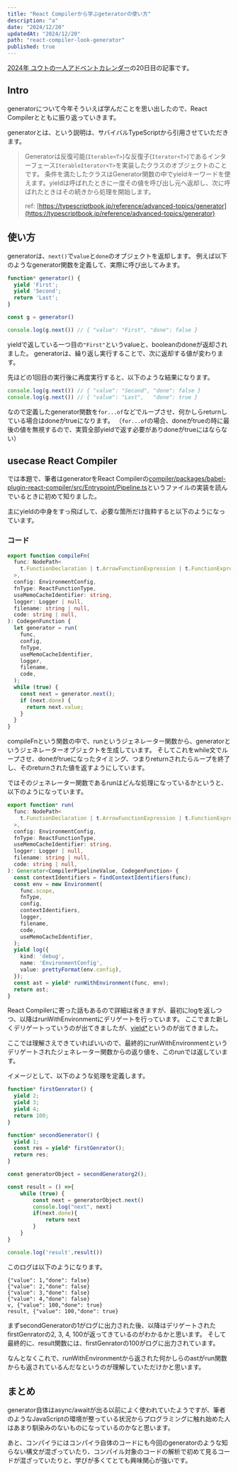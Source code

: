 ```yaml
---
title: "React Compilerから学ぶgeteratorの使い方"
description: "a"
date: "2024/12/20"
updatedAt: "2024/12/20"
path: "react-compiler-look-generator"
published: true
---
```


[2024年 ユウトの一人アドベントカレンダー](https://adventar.org/calendars/9980)の20日目の記事です。

## Intro

generatorについて今年そういえば学んだことを思い出したので、React Compilerとともに振り返っていきます。

generatorとは、という説明は、サバイバルTypeScriptから引用させていただきます。

> Generatorは反復可能(`Iterable<T>`)な反復子(`Iterator<T>`)であるインターフェース`IterableIterator<T>`を実装したクラスのオブジェクトのことです。
条件を満たしたクラスはGenerator関数の中でyieldキーワードを使えます。yieldは呼ばれたときに一度その値を呼び出し元へ返却し、次に呼ばれたときはその続きから処理を開始します。
> 
> ref: [https://typescriptbook.jp/reference/advanced-topics/generator](https://typescriptbook.jp/reference/advanced-topics/generator)

## 使い方

generatorは、`next()`で`value`と`done`のオブジェクトを返却します。
例えば以下のようなgenerator関数を定義して、実際に呼び出してみます。

```js
function* generator() {
  yield 'First';
  yield 'Second';
  return 'Last';
}

const g = generator()

console.log(g.next()) // { "value": "First", "done": false }
```

yieldで返している一つ目の`"First"`というvalueと、booleanのdoneが返却されました。
generatorは、繰り返し実行することで、次に返却する値が変わります。

先ほどの1回目の実行後に再度実行すると、以下のような結果になります。

```js
console.log(g.next()) // { "value": "Second", "done": false }
console.log(g.next()) // { "value": "Last",   "done": true } 
```

なので定義したgenerator関数を`for...of`などでループさせ、何かしらreturnしている場合はdoneがtrueになります。
（`for...of`の場合、doneがtrueの時に最後の値を無視するので、実質全部yieldで返す必要がありdoneがtrueにはならない）

## usecase React Compiler

では本題で、筆者はgeneratorをReact Compilerの[compiler/packages/babel-plugin-react-compiler/src/Entrypoint/Pipeline.ts](https://github.com/facebook/react/blob/c80b336d23aa472b5e5910268138ac0447d6ae19/compiler/packages/babel-plugin-react-compiler/src/Entrypoint/Pipeline.ts#L115)というファイルの実装を読んでいるときに初めて知りました。

主にyieldの中身をすっ飛ばして、必要な箇所だけ抜粋すると以下のようになっています。

### コード

```ts
export function compileFn(
  func: NodePath<
    t.FunctionDeclaration | t.ArrowFunctionExpression | t.FunctionExpression
  >,
  config: EnvironmentConfig,
  fnType: ReactFunctionType,
  useMemoCacheIdentifier: string,
  logger: Logger | null,
  filename: string | null,
  code: string | null,
): CodegenFunction {
  let generator = run(
    func,
    config,
    fnType,
    useMemoCacheIdentifier,
    logger,
    filename,
    code,
  );
  while (true) {
    const next = generator.next();
    if (next.done) {
      return next.value;
    }
  }
}
```

compileFnという関数の中で、runというジェネレーター関数から、generatorというジェネレーターオブジェクトを生成しています。
そしてこれをwhile文でループさせ、doneがtrueになったタイミング、つまりreturnされたらループを終了し、そのreturnされた値を返すようにしています。

ではそのジェネレーター関数であるrunはどんな処理になっているかというと、以下のようになっています。

```ts
export function* run(
  func: NodePath<
    t.FunctionDeclaration | t.ArrowFunctionExpression | t.FunctionExpression
  >,
  config: EnvironmentConfig,
  fnType: ReactFunctionType,
  useMemoCacheIdentifier: string,
  logger: Logger | null,
  filename: string | null,
  code: string | null,
): Generator<CompilerPipelineValue, CodegenFunction> {
  const contextIdentifiers = findContextIdentifiers(func);
  const env = new Environment(
    func.scope,
    fnType,
    config,
    contextIdentifiers,
    logger,
    filename,
    code,
    useMemoCacheIdentifier,
  );
  yield log({
    kind: 'debug',
    name: 'EnvironmentConfig',
    value: prettyFormat(env.config),
  });
  const ast = yield* runWithEnvironment(func, env);
  return ast;
}
```

React Compilerに寄った話もあるので詳細は省きますが、最初にlogを返しつつ、以降はrunWithEnvironmentにデリゲートを行っています。
ここでまた新しくデリゲートっていうのが出てきましたが、[yield*](https://developer.mozilla.org/en-US/docs/Web/JavaScript/Reference/Operators/yield*)というのが出てきました。

ここでは理解さえできていればいいので、最終的にrunWithEnvironmentというデリゲートされたジェネレーター関数からの返り値を、このrunでは返しています。

イメージとして、以下のような処理を定義します。

```ts
function* firstGenrator() {
  yield 2;
  yield 3;
  yield 4;
  return 100;
}

function* secondGenerator() {
  yield 1;
  const res = yield* firstGenrator();
  return res;
}

const generatorObject = secondGeneratorg2();

const result = () =>{
    while (true) {
        const next = generatorObject.next()
        console.log("next", next)
        if(next.done){
            return next
        }
    }
}

console.log('result',result())
```

このログは以下のようになります。

```
{"value": 1,"done": false}
{"value": 2,"done": false}
{"value": 3,"done": false}
{"value": 4,"done": false}
v, {"value": 100,"done": true}
result, {"value": 100,"done": true}
```

まずsecondGeneratorの1がログに出力された後、以降はデリゲートされたfirstGenratorの2, 3, 4, 100が返ってきているのがわかるかと思います。
そして最終的に、result関数には、firstGenratorの100がログに出力されています。

なんとなくこれで、runWithEnvironmentから返された何かしらのastがrun関数からも返されているんだなというのが理解していただけかと思います。

## まとめ

generator自体はasync/awaitが出る以前によく使われていたようですが、筆者のようなJavaScriptの環境が整っている状況からプログラミングに触れ始めた人はあまり馴染みのないものになっているのかなと思います。

あと、コンパイラにはコンパイラ自体のコードにも今回のgeneratorのような知らない構文が混ざっていたり、コンパイル対象のコードの解析で初めて見るコードが混ざっていたりと、学びが多くてとても興味関心が強いです。